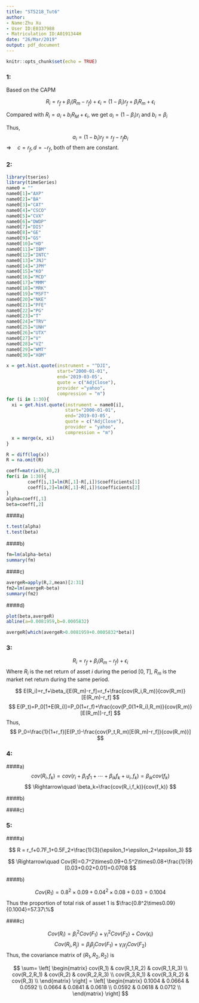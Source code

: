 ```yaml
---
title: "ST5218_Tut6"
author: 
- Name:Zhu Xu
- User ID:E0337988
- Matriculation ID:A0191344H
date: "26/Mar/2019"
output: pdf_document
---
```


```r
knitr::opts_chunk$set(echo = TRUE)
```
\rule[-5pt]{16.3cm}{0.15em}
\linespread{1.3}

### 1:

Based on the CAPM

$$
R_i = r_f+\beta_i(R_m-r_f)+\epsilon_i = (1-\beta_i)r_f+\beta_iR_m+\epsilon_i
$$

Compared with $R_i=a_i+b_iR_M+\epsilon_i$, we get $a_i=(1-\beta_i)r_i$ and $b_i=\beta_i$

Thus,
$$
a_i=(1-b_i)r_f=r_f-r_fb_i
$$
$\Rightarrow\quad c=r_f,d=-r_f$, both of them are constant.


### 2:

```r
library(tseries)
library(timeSeries)
name0 = ""
name0[1]="AXP"
name0[2]="BA"
name0[3]="CAT"
name0[4]="CSCO"
name0[5]="CVX"
name0[6]="DWDP"
name0[7]="DIS"
name0[8]="GE"
name0[9]="GS"
name0[10]="HD"
name0[11]="IBM"
name0[12]="INTC"
name0[13]="JNJ"
name0[14]="JPM"
name0[15]="KO"
name0[16]="MCD"
name0[17]="MMM"
name0[18]="MRK"
name0[19]="MSFT"
name0[20]="NKE"
name0[21]="PFE"
name0[22]="PG"
name0[23]="T"
name0[24]="TRV"
name0[25]="UNH"
name0[26]="UTX"
name0[27]="V"
name0[28]="VZ"
name0[29]="WMT"
name0[30]="XOM"

x = get.hist.quote(instrument = "^DJI",
                   start="2000-01-01",
                   end='2019-03-05',
                   quote = c("AdjClose"),
                   provider ="yahoo", 
                   compression = "m")
for (i in 1:30){
  xi = get.hist.quote(instrument = name0[i],
                      start="2000-01-01",
                      end='2019-03-05',
                      quote = c("AdjClose"),
                      provider = "yahoo", 
                      compression = "m")
  x = merge(x, xi)
}

R = diff(log(x))
R = na.omit(R)

coeff=matrix(0,30,2)
for(i in 1:30){
        coeff[i,1]=lm(R[,1]~R[,i])$coefficients[1]
        coeff[i,2]=lm(R[,1]~R[,i])$coefficients[2]
}
alpha=coeff[,1]
beta=coeff[,2]
```

####a)
```r
t.test(alpha)
t.test(beta)
```

####b)
```r
fm=lm(alpha~beta)
summary(fm)
```

####c)
```r
avergeR=apply(R,2,mean)[2:31]
fm2=lm(avergeR~beta)
summary(fm2)
```

####d)
```r
plot(beta,avergeR)
abline(a=0.0081959,b=0.0005832)

avergeR[which(avergeR>0.0081959+0.0005832*beta)]
```

\newpage
### 3:

$$
R_i = r_f+\beta_i(R_m-r_f)+\epsilon_i
$$
Where $R_i$ is the net return of asset $i$ during the period $[0,T]$, $R_m$ is the market net return during the same period.

$$
E(R_i)=r_f+\beta_i[E(R_m)-r_f]=r_f+\frac{cov(R_i,R_m)}{cov(R_m)}[E(R_m)-r_f]
$$
$$
E(P_t)=P_0[1+E(R_i)]=P_0(1+r_f)+\frac{cov(P_0(1+R_i),R_m)}{cov(R_m)}[E(R_m))-r_f]
$$
Thus,
$$
P_0=\frac{1}{1+r_f}[E(P_t)-\frac{cov(P_t,R_m)[E(R_m)-r_f]}{cov(R_m)}]
$$

### 4:

####a)
$$
cov(R_i,f_k)=cov(r_i+\beta_{i1}f_1+\cdots+\beta_{ik}f_k+u_i,f_k)=\beta_{ik}cov(f_k)
$$
$$
\Rightarrow\quad \beta_k=\frac{cov(R_i,f_k)}{cov(f_k)}
$$

####b)
\begin{equation*}
\begin{split}
cov(R_i)&=cov(r_i+\beta_{i1}f_1+\cdots+\beta_{ik}f_k+u_i)\\
&=cov(r_i)+cov(\beta_{i1}f_1)+\cdots+cov(\beta_{ik}f_k)+cov(u_i)\\
&=\beta_{i1}^2cov(f_1)+\cdots+\beta^2_{ik}cov(f_k)+\sigma^2_{u_i}
\end{split}
\end{equation*}

####c)
\begin{equation*}
\begin{split}
cov(R_i,R_j)&=cov(r_i,r_j)+cov(\beta_{i1}f_1,\beta_{j1}f_1)+\cdots+cov(\beta_{ik}f_k,\beta_{jk}f_k)+cov(u_i,u_j)\\
&=\beta_{i1}\beta_{j1}cov(f_1)+\cdots+\beta_{ik}\beta_{jk}cov(f_k)
\end{split}
\end{equation*}

\newpage
### 5:

####a)

$$
R = r_f+0.7F_1+0.5F_2+\frac{1}{3}(\epsilon_1+\epsilon_2+\epsilon_3)
$$

$$
\Rightarrow\quad Cov(R)=0.7^2\times0.09+0.5^2\times0.08+\frac{1}{9}(0.03+0.02+0.01)=0.0708
$$

####b)

$$
Cov(R_1)=0.8^2\times0.09+0.04^2\times0.08+0.03=0.1004
$$
Thus the proportion of total risk of asset 1 is $\frac{0.8^2\times0.09}{0.1004}=57.37\%$

####c)

$$
Cov(R_i)=\beta_i^2Cov(F_1)+\gamma_i^2Cov(F_2)+Cov(\epsilon_i)
$$
$$
Cov(R_i,R_j)=\beta_i\beta_jCov(F_1)+\gamma_i\gamma_jCov(F_2)
$$
Thus, the covariance matrix of $(R_1,R_2,R_2)$ is

$$
\sum=
\left[
\begin{matrix}
cov(R_1) & cov(R_1,R_2) & cov(R_1,R_3) \\
cov(R_2,R_1) & cov(R_2) & cov(R_2,R_3) \\
cov(R_3,R_1) & cov(R_3,R_2) & cov(R_3) \\
\end{matrix}
\right]
=
\left[
\begin{matrix}
0.1004 & 0.0664 & 0.0592 \\
0.0664 & 0.0841 & 0.0618 \\
0.0592 & 0.0618 & 0.0712 \\
\end{matrix}
\right]
$$







